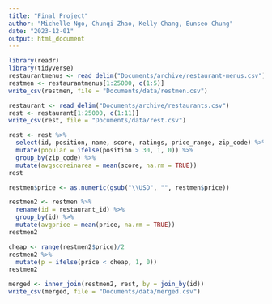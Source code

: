 ```yaml
---
title: "Final Project"
author: "Michelle Ngo, Chunqi Zhao, Kelly Chang, Eunseo Chung"
date: "2023-12-01"
output: html_document
---
```

```r
library(readr)
library(tidyverse)
restaurantmenus <- read_delim("Documents/archive/restaurant-menus.csv")
restmen <- restaurantmenus[1:25000, c(1:5)]
write_csv(restmen, file = "Documents/data/restmen.csv")

restaurant <- read_delim("Documents/archive/restaurants.csv")
rest <- restaurant[1:25000, c(1:11)]
write_csv(rest, file = "Documents/data/rest.csv")
```
```r
rest <- rest %>% 
  select(id, position, name, score, ratings, price_range, zip_code) %>% 
  mutate(popular = ifelse(position > 30, 1, 0)) %>% 
  group_by(zip_code) %>% 
  mutate(avgscoreinarea = mean(score, na.rm = TRUE))
rest
```
```r
restmen$price <- as.numeric(gsub("\\USD", "", restmen$price))

restmen2 <- restmen %>% 
  rename(id = restaurant_id) %>% 
  group_by(id) %>% 
  mutate(avgprice = mean(price, na.rm = TRUE))
restmen2
```
```r
cheap <- range(restmen2$price)/2
restmen2 %>% 
  mutate(p = ifelse(price < cheap, 1, 0))
restmen2
```
```r
merged <- inner_join(restmen2, rest, by = join_by(id))
write_csv(merged, file = "Documents/data/merged.csv")
```

